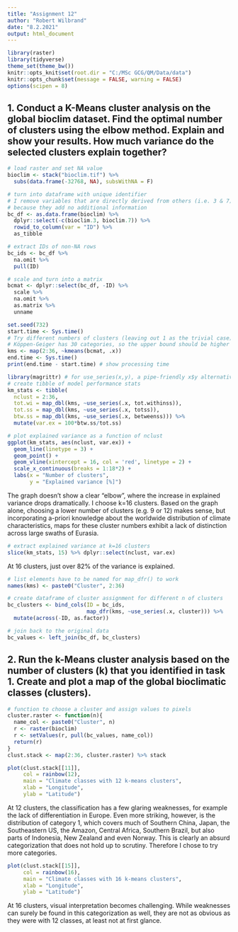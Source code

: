 ---
title: "Assignment 12"
author: "Robert Wilbrand"
date: "8.2.2021"
output: html_document
---

```{r setup, message=FALSE}
library(raster)
library(tidyverse)
theme_set(theme_bw())
knitr::opts_knit$set(root.dir = "C:/MSc GCG/QM/Data/data")
knitr::opts_chunk$set(message = FALSE, warning = FALSE)
options(scipen = 8)
```

## 1. Conduct a K-Means cluster analysis on the global bioclim dataset. Find the optimal number of clusters using the elbow method. Explain and show your results. How much variance do the selected clusters explain together?

```{r}
# load raster and set NA value
bioclim <- stack("bioclim.tif") %>% 
  subs(data.frame(-32768, NA), subsWithNA = F)

# turn into dataframe with unique identifier
# I remove variables that are directly derived from others (i.e. 3 & 7)
# because they add no additional information 
bc_df <- as.data.frame(bioclim) %>% 
  dplyr::select(-c(bioclim.3, bioclim.7)) %>% 
  rowid_to_column(var = "ID") %>% 
  as_tibble

# extract IDs of non-NA rows
bc_ids <- bc_df %>%
  na.omit %>% 
  pull(ID)

# scale and turn into a matrix
bcmat <- dplyr::select(bc_df, -ID) %>%
  scale %>%
  na.omit %>%
  as.matrix %>% 
  unname

set.seed(732)
start.time <- Sys.time()
# Try different numbers of clusters (leaving out 1 as the trivial case)
# Köppen-Geiger has 30 categories, so the upper bound should be higher
kms <- map(2:36, ~kmeans(bcmat, .x))
end.time <- Sys.time()
print(end.time - start.time) # show processing time

library(magrittr) # for use_series(x,y), a pipe-friendly x$y alternative
# create tibble of model performance stats
km_stats <- tibble(
  nclust = 2:36,
  tot.wi = map_dbl(kms, ~use_series(.x, tot.withinss)),
  tot.ss = map_dbl(kms, ~use_series(.x, totss)),
  btw.ss = map_dbl(kms, ~use_series(.x, betweenss))) %>% 
  mutate(var.ex = 100*btw.ss/tot.ss)

# plot explained variance as a function of nclust
ggplot(km_stats, aes(nclust, var.ex)) +
  geom_line(linetype = 3) +
  geom_point() +
  geom_vline(xintercept = 16, col = 'red', linetype = 2) +
  scale_x_continuous(breaks = 1:18*2) +
  labs(x = "Number of clusters",
       y = "Explained variance [%]")
```

The graph doesn't show a clear "elbow", where the increase in explained variance drops dramatically. I choose k=16 clusters. Based on the graph alone, choosing a lower number of clusters (e.g. 9 or 12) makes sense, but incorporating a-priori knowledge about the worldwide distribution of climate characteristics, maps for these cluster numbers exhibit a lack of distinction across large swaths of Eurasia.

```{r}
# extract explained variance at k=16 clusters
slice(km_stats, 15) %>% dplyr::select(nclust, var.ex)
```

At 16 clusters, just over 82% of the variance is explained.

```{r}
# list elements have to be named for map_dfr() to work
names(kms) <- paste0("Cluster", 2:36)

# create dataframe of cluster assignment for different n of clusters
bc_clusters <- bind_cols(ID = bc_ids,
                         map_dfr(kms, ~use_series(.x, cluster))) %>%
  mutate(across(-ID, as.factor))

# join back to the original data
bc_values <- left_join(bc_df, bc_clusters)
```

## 2. Run the k-Means cluster analysis based on the number of clusters (k) that you identified in task 1. Create and plot a map of the global bioclimatic classes (clusters).

```{r}
# function to choose a cluster and assign values to pixels
cluster.raster <- function(n){
  name_col <- paste0("Cluster", n)
  r <- raster(bioclim)
  r <- setValues(r, pull(bc_values, name_col))
  return(r)
}
clust.stack <- map(2:36, cluster.raster) %>% stack

plot(clust.stack[[11]],
     col = rainbow(12),
     main = "Climate classes with 12 k-means clusters",
     xlab = "Longitude",
     ylab = "Latitude")
```

At 12 clusters, the classification has a few glaring weaknesses, for example the lack of differentiation in Europe. Even more striking, however, is the distribution of category 1, which covers much of Southern China, Japan, the Southeastern US, the Amazon, Central Africa, Southern Brazil, but also parts of Indonesia, New Zealand and even Norway. This is clearly an absurd categorization that does not hold up to scrutiny. Therefore I chose to try more categories.  

```{r}
plot(clust.stack[[15]],
     col = rainbow(16),
     main = "Climate classes with 16 k-means clusters",
     xlab = "Longitude",
     ylab = "Latitude")
```

At 16 clusters, visual interpretation becomes challenging. While weaknesses can surely be found in this categorization as well, they are not as obvious as they were with 12 classes, at least not at first glance.